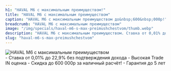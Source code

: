 ```yaml
---
h1: "HAVAL M6 с максимальным преимуществом!"
title: "HAVAL M6 с максимальным преимуществом"
caption: "HAVAL M6 с максимальным преимуществом до&nbsp;600&nbsp;000р!"
breadcrumb: "HAVAL M6 с максимальным преимуществом"
image: "/img/specials/haval-m6-s-max-preimushchestvom/thumb.webp"
description: "HAVAL M6 с максимальным преимуществом. Ставка от 0,01% до 22,9% без подтверждения дохода. Высокая Trade IN оценка. Скидка до 600 000р за наличный расчёт! Гарантия до 5 лет"
slug: "haval-m6-s-max-preimushchestvom"
---
```



<picture>
	<source media="(min-width: 942px)" srcset="/img/specials/haval-m6-s-max-preimushchestvom/banner.webp" />
	<source media="(min-width: 320px)" srcset="/img/specials/haval-m6-s-max-preimushchestvom/thumb.webp" />
	<img src="/img/specials/haval-m6-s-max-preimushchestvom/banner.webp" class="w-full mb-10" alt="HAVAL M6 с максимальным преимуществом" />
</picture>

<br/>
- Ставка от 0,01% до 22,9% без подтверждения дохода
- Высокая Trade IN оценка
- Скидка до 600 000р за наличный расчёт!
- Гарантия до 5 лет
<br/>

<SpecialSalonsInfo title='Получить предложение' dataTitle='HAVAL M6 с максимальным преимуществом' dataFormName="Получить предложение. HAVAL M6 с максимальным преимуществом" />